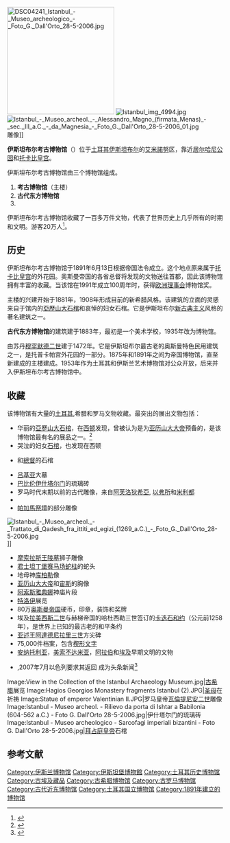 {{Coord|41|00|42|N|28|58|53|E|region:TR_type:landmark|display=title}}
[[Image:DSC04241_Istanbul_-_Museo_archeologico_-_Foto_G._Dall'Orto_28-5-2006.jpg|250px]]
[[Image:Istanbul_img_4994.jpg|thumb]]
[[Image:Istanbul_-_Museo_archeol._-_Alessandro_Magno_(firmata_Menas)_-_sec._III_a.C._-_da_Magnesia_-_Foto_G._Dall'Orto_28-5-2006_01.jpg|thumb]]雕像]]

'''伊斯坦布尔考古博物馆'''（{{lang-tr|İstanbul Arkeoloji Müzeleri}}）位于[[土耳其|土耳其]][[伊斯坦布尔|伊斯坦布尔]]的[[艾米諾努|艾米諾努]]区，靠近[[居尔哈尼公园|居尔哈尼公园]]和[[托卡比皇宫|托卡比皇宫]]。

伊斯坦布尔考古博物馆由三个博物馆组成。 
#'''考古博物馆'''（主楼）
#'''古代东方博物馆''' 
#'''{{tsl|en|Tiled Kiosk|伊斯兰艺术博物馆}}'''

伊斯坦布尔考古博物馆收藏了一百多万件文物，代表了世界历史上几乎所有的时期和文明。游客20万人<ref>{{cite web |url=http://sanat.milliyet.com.tr/detay.asp?id=3219 |title="Eser zengini-ilgi fakiri müzeler." |date=2007-02-28 |accessdate=2008-04-02 |author=Milliyet Newspaper Online |language=tr |deadurl=yes |archiveurl=https://web.archive.org/web/20070811162631/http://sanat.milliyet.com.tr/detay.asp?id=3219 |archivedate=2007-08-11 }}</ref>。

==历史==
伊斯坦布尔考古博物馆于1891年6月13日根据帝国法令成立。这个地点原来属于[[托卡比皇宫|托卡比皇宫]]的外花园。奥斯曼帝国的各省总督将发现的文物送往首都，因此该博物馆拥有丰富的收藏。当该馆在1991年成立100周年时，获得[[欧洲理事会|欧洲理事会]]博物馆奖。 

主楼的兴建开始于1881年，1908年形成目前的新希腊风格。该建筑的立面的灵感来自于馆内的[[亞歷山大石棺|亞歷山大石棺]]和哀悼的妇女石棺。它是伊斯坦布尔[[新古典主义|新古典主义]]风格的著名建筑之一。 

'''古代东方博物馆'''的建筑建于1883年，最初是一个美术学校，1935年改为博物馆。

'''{{tsl|en|Tiled Kiosk|伊斯兰艺术博物馆}}'''由苏丹[[穆罕默德二世_(奥斯曼帝国)|穆罕默德二世]]建于1472年。它是伊斯坦布尔最古老的奥斯曼特色民用建筑之一，是托普卡帕宫外花园的一部分。1875年和1891年之间为帝国博物馆，直至新建成的主楼建成。1953年作为土耳其和伊斯兰艺术博物馆对公众开放，后来并入伊斯坦布尔考古博物馆中。

== 收藏 ==
该博物馆有大量的[[土耳其|土耳其]],希腊和罗马文物收藏。最突出的展出文物包括： 
* 华丽的[[亞歷山大石棺|亞歷山大石棺]]，在[[西顿|西顿]]发现，曾被认为是为[[亚历山大大帝|亚历山大大帝]]预备的，是该博物馆最有名的展品之一。<ref>{{Cite web |url=http://travel.nytimes.com/travel/guides/europe/turkey/istanbul/attraction-detail.html?vid=1154654614207 |title=The New York Times - Istanbul Archaeology Museum |accessdate=2011-01-26 |archive-date=2012-05-24 |archive-url=https://archive.is/20120524104810/http://travel.nytimes.com/travel/guides/europe/turkey/istanbul/attraction-detail.html?vid=1154654614207 |dead-url=no }}</ref>
* 哭泣的妇女[[石棺|石棺]]，也发现在西顿
* {{le|塔布尼特石棺|Sarcophagi of Tabnit}}和[[总督_(古波斯)|總督]]的石棺
* [[吕基亚|吕基亚]]大墓
* [[巴比伦|巴比伦]][[伊什塔尔门|伊什塔尔门]]的琉璃砖
* 罗马时代末期以前的古代雕像，来自[[阿芙洛狄希亞|阿芙洛狄希亞]], [[以弗所|以弗所]]和[[米利都|米利都]] 
* {{tsl|en|Ephebos|青少年雕像}}
* [[帕加馬祭壇|帕加馬祭壇]]的部分雕像  
[[Image:Istanbul_-_Museo_archeol._-_Trattato_di_Qadesh_fra_ittiti_ed_egizi_(1269_a.C.)_-_Foto_G._Dall'Orto_28-5-2006.jpg|thumb]]]]
* [[摩索拉斯王陵墓|摩索拉斯王陵墓]]狮子雕像
* [[君士坦丁堡赛马场|君士坦丁堡赛马场]][[蛇柱|蛇柱]]的蛇头
* 地母神[[库柏勒|库柏勒]]像
* [[亚历山大大帝|亚历山大大帝]]和[[宙斯|宙斯]]的胸像
* [[阿索斯|阿索斯]][[雅典娜|雅典娜]]神庙片段
* [[特洛伊|特洛伊]]展览
* 80万[[奥斯曼帝国|奥斯曼帝国]]硬币，印章，装饰和奖牌
* 埃及[[拉美西斯二世|拉美西斯二世]]与赫梯帝国的哈杜西勒三世签订的[[卡迭石战役|卡迭石和约]]（公元前1258年），是世界上已知的最古老的和平条约
* [[亚述|亚述]]王[[阿達德尼拉里三世|阿達德尼拉里三世]]方尖碑
* 75,000件档案，包含[[楔形文字|楔形文字]]
* [[安纳托利亚|安纳托利亚]]，[[美索不达米亚|美索不达米亚]]，[[阿拉伯|阿拉伯]]和[[埃及|埃及]]早期文明的文物 
* {{tsl|en|Siloam inscription|西羅亞碑文}},2007年7月以色列要求其返回 成为头条新闻<ref>{{cite web | url= http://www.usatoday.com/news/world/2007-07-13-tablet_N.htm| title = Jerusalem seeks return of ancient tablet|publisher=usatoday.com| date=July 13, 2007|accessdate=June 24, 2010}}</ref>

<gallery>
Image:View in the Collection of the Istanbul Archaeology Museum.jpg|[[古希腊|古希腊]]展览
Image:Hagios Georgios Monastery fragments Istanbul (2).JPG|[[圣母|圣母]]在祈祷
Image:Statue of emperor Valentinian II.JPG|罗马皇帝[[瓦倫提尼安二世|瓦倫提尼安二世]]雕像
Image:Istanbul - Museo archeol. - Rilievo da porta di Ishtar a Babilonia (604-562 a.C.) - Foto G. Dall'Orto 28-5-2006.jpg|伊什塔尔门的琉璃砖
Image:Istanbul - Museo archeologico - Sarcofagi imperiali bizantini - Foto G. Dall'Orto 28-5-2006.jpg|[[拜占庭皇帝|拜占庭皇帝]]石棺

</gallery>

==参考文献==
{{commonscat|Istanbul Archaeological Museums}}
{{Reflist}}

{{Authority control}}
[[Category:伊斯兰博物馆|Category:伊斯兰博物馆]]
[[Category:伊斯坦堡博物館|Category:伊斯坦堡博物館]]
[[Category:土耳其历史博物馆|Category:土耳其历史博物馆]]
[[Category:古埃及藏品|Category:古埃及藏品]]
[[Category:古希腊博物馆|Category:古希腊博物馆]]
[[Category:古罗马博物馆|Category:古罗马博物馆]]
[[Category:古代近东博物馆|Category:古代近东博物馆]]
[[Category:土耳其国立博物馆|Category:土耳其国立博物馆]]
[[Category:1891年建立的博物馆|Category:1891年建立的博物馆]]